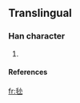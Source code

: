 ==Translingual==
===Han character===
{{Han char|rn=82|rad=毛|as=03|sn=7|four=|canj=竹山火 (HUF), X竹山火 (XHUF)}}
# {{defn|Han|sort=毛03}}
====References====
{{Han ref|kx=0592.061|hdz=31995.041|uh=6BDC|ud=27612}}

[[fr:毜]]